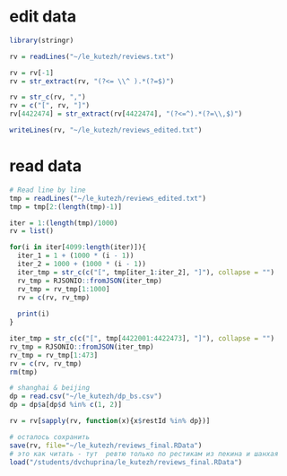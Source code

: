 
# edit data
```r
library(stringr)

rv = readLines("~/le_kutezh/reviews.txt")

rv = rv[-1]
rv = str_extract(rv, "(?<= \\^ ).*(?=$)")

rv = str_c(rv, ",")
rv = c("[", rv, "]")
rv[4422474] = str_extract(rv[4422474], "(?<=^).*(?=\\,$)")

writeLines(rv, "~/le_kutezh/reviews_edited.txt")
```

# read data
```r
# Read line by line
tmp = readLines("~/le_kutezh/reviews_edited.txt")
tmp = tmp[2:(length(tmp)-1)]

iter = 1:(length(tmp)/1000)
rv = list()

for(i in iter[4099:length(iter)]){
  iter_1 = 1 + (1000 * (i - 1))  
  iter_2 = 1000 + (1000 * (i - 1))
  iter_tmp = str_c(c("[", tmp[iter_1:iter_2], "]"), collapse = "")
  rv_tmp = RJSONIO::fromJSON(iter_tmp)
  rv_tmp = rv_tmp[1:1000]
  rv = c(rv, rv_tmp)
  
  print(i)
}

iter_tmp = str_c(c("[", tmp[4422001:4422473], "]"), collapse = "")
rv_tmp = RJSONIO::fromJSON(iter_tmp)
rv_tmp = rv_tmp[1:473]
rv = c(rv, rv_tmp)
rm(tmp)

# shanghai & beijing
dp = read.csv("~/le_kutezh/dp_bs.csv")
dp = dp$a[dp$d %in% c(1, 2)]

rv = rv[sapply(rv, function(x){x$restId %in% dp})]
```

```r
# осталось сохранить
save(rv, file="~/le_kutezh/reviews_final.RData")
# это как читать - тут  ревтю только по рестикам из пекина и шанхая
load("/students/dvchuprina/le_kutezh/reviews_final.RData")
```


